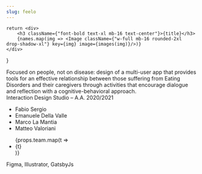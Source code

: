 ```yaml
---
slug: feelo
---
```


    return <div>
        <h3 className={"font-bold text-xl mb-16 text-center"}>{title}</h3>
        {names.map(img => <Image className={"w-full mb-16 rounded-2xl drop-shadow-xl"} key={img} image={images(img)}/>)}
    </div>
}

<Description description={props.description}>
    Focused on people, not on disease: design of a multi-user app that provides tools for an effective relationship
    between those suffering from Eating Disorders and their
    caregivers through activities that encourage dialogue and reflection with a cognitive-behavioral approach.
</Description>


<div className={"grid grid-cols-6 gap-x-16 justify-center"}>
    <Image image={props.images('feelo-trittico.png')} pictureClassName={"col-span-4 col-start-2 aspect-w-4 aspect-h-3"}
           className={"object-cover"}/>
</div>

<div className="grid grid-cols-6 gap-16 py-32">
    <Mockup names={['giulia-diario.png']} images={props.images} title={"Daily journal"}/>
    <Mockup names={['shared-activity-giulia.png', 'giulia-attivita-giasvolta.png']} images={props.images}
            title={"Shared activities"}/>
    <Mockup names={['giulia-diario.png']} images={props.images} title={"Individual activities"}/>
    <Mockup names={['informazioni.png']} images={props.images} title={"Informations"}/>
    <Mockup names={['giulia-diario.png']} images={props.images} title={"Insights"}/>
    <Mockup names={['giulia-diario.png']} images={props.images} title={"Individual activities"}/>
</div>

<TextBox>
    <Tag title={"Course"}>
        Interaction Design Studio – A.A. 2020/2021
    </Tag>
    <Tag title={"Faculty"}>
        <ul>
            <li>Fabio Sergio</li>
            <li>Emanuele Della Valle</li>
            <li>Marco La Mantia</li>
            <li>Matteo Valoriani</li>
        </ul>
    </Tag>
    <Tag title={"Project team"}>
        <ul>
            {props.team.map(t => <li key={t}>{t}</li>)}
        </ul>
    </Tag>
    <Tag title={"Tools and technology"}>
        Figma, Illustrator, GatsbyJs
    </Tag>
</TextBox>

